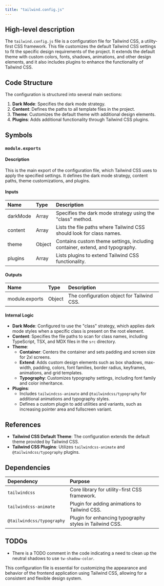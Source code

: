 ```yaml
---
title: "tailwind.config.js"
---
```


## High-level description

The `tailwind.config.js` file is a configuration file for Tailwind CSS, a utility-first CSS framework. This file customizes the default Tailwind CSS settings to fit the specific design requirements of the project. It extends the default theme with custom colors, fonts, shadows, animations, and other design elements, and it also includes plugins to enhance the functionality of Tailwind CSS.

## Code Structure

The configuration is structured into several main sections:

1. **Dark Mode**: Specifies the dark mode strategy.
2. **Content**: Defines the paths to all template files in the project.
3. **Theme**: Customizes the default theme with additional design elements.
4. **Plugins**: Adds additional functionality through Tailwind CSS plugins.

## Symbols

### `module.exports`
#### Description
This is the main export of the configuration file, which Tailwind CSS uses to apply the specified settings. It defines the dark mode strategy, content paths, theme customizations, and plugins.

#### Inputs
| Name | Type | Description |
|:-----|:-----|:------------|
| darkMode | Array | Specifies the dark mode strategy using the "class" method. |
| content | Array | Lists the file paths where Tailwind CSS should look for class names. |
| theme | Object | Contains custom theme settings, including container, extend, and typography. |
| plugins | Array | Lists plugins to extend Tailwind CSS functionality. |

#### Outputs
| Name | Type | Description |
|:-----|:-----|:------------|
| module.exports | Object | The configuration object for Tailwind CSS. |

#### Internal Logic
- **Dark Mode**: Configured to use the "class" strategy, which applies dark mode styles when a specific class is present on the root element.
- **Content**: Specifies the file paths to scan for class names, including TypeScript, TSX, and MDX files in the `src` directory.
- **Theme**: 
  - **Container**: Centers the container and sets padding and screen size for 2xl screens.
  - **Extend**: Adds custom design elements such as box shadows, max-width, padding, colors, font families, border radius, keyframes, animations, and grid templates.
  - **Typography**: Customizes typography settings, including font family and color inheritance.
- **Plugins**: 
  - Includes `tailwindcss-animate` and `@tailwindcss/typography` for additional animations and typography styles.
  - Defines a custom plugin to add utilities and variants, such as increasing pointer area and fullscreen variant.

## References

- **Tailwind CSS Default Theme**: The configuration extends the default theme provided by Tailwind CSS.
- **Tailwind CSS Plugins**: Utilizes `tailwindcss-animate` and `@tailwindcss/typography` plugins.

## Dependencies

| Dependency | Purpose |
|:-----------|:--------|
| `tailwindcss` | Core library for utility-first CSS framework. |
| `tailwindcss-animate` | Plugin for adding animations to Tailwind CSS. |
| `@tailwindcss/typography` | Plugin for enhancing typography styles in Tailwind CSS. |

## TODOs

- There is a TODO comment in the code indicating a need to clean up the neutral shadows to use `tw-shadow-color`.

This configuration file is essential for customizing the appearance and behavior of the frontend application using Tailwind CSS, allowing for a consistent and flexible design system.